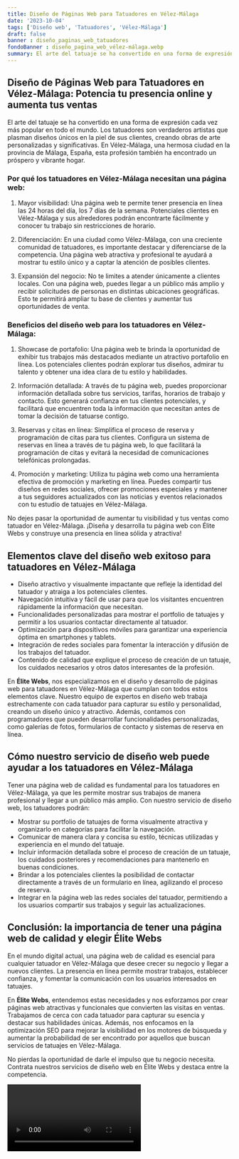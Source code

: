 ```yaml
---
title: Diseño de Páginas Web para Tatuadores en Vélez-Málaga
date: '2023-10-04'
tags: ['Diseño web', 'Tatuadores', 'Vélez-Málaga']
draft: false
banner : diseño_paginas_web_tatuadores
fondoBanner : diseño_pagina_web_vélez-málaga.webp
summary: El arte del tatuaje se ha convertido en una forma de expresión cada vez más popular en todo el mundo. Los tatuadores son verdaderos artistas que plasman diseños únicos en la piel de sus clientes, creando obras de arte personalizadas y significativas. En VélezMálaga, una hermosa ciudad en la provincia de Málaga, España, esta profesión también ha encontrado un próspero y vibrante hogar.
---
```


## Diseño de Páginas Web para Tatuadores en Vélez-Málaga: Potencia tu presencia online y aumenta tus ventas

El arte del tatuaje se ha convertido en una forma de expresión cada vez más popular en todo el mundo. Los tatuadores son verdaderos artistas que plasman diseños únicos en la piel de sus clientes, creando obras de arte personalizadas y significativas. En Vélez-Málaga, una hermosa ciudad en la provincia de Málaga, España, esta profesión también ha encontrado un próspero y vibrante hogar.

### Por qué los tatuadores en Vélez-Málaga necesitan una página web:

1. Mayor visibilidad: Una página web te permite tener presencia en línea las 24 horas del día, los 7 días de la semana. Potenciales clientes en Vélez-Málaga y sus alrededores podrán encontrarte fácilmente y conocer tu trabajo sin restricciones de horario.

2. Diferenciación: En una ciudad como Vélez-Málaga, con una creciente comunidad de tatuadores, es importante destacar y diferenciarse de la competencia. Una página web atractiva y profesional te ayudará a mostrar tu estilo único y a captar la atención de posibles clientes.

3. Expansión del negocio: No te limites a atender únicamente a clientes locales. Con una página web, puedes llegar a un público más amplio y recibir solicitudes de personas en distintas ubicaciones geográficas. Esto te permitirá ampliar tu base de clientes y aumentar tus oportunidades de venta.

### Beneficios del diseño web para los tatuadores en Vélez-Málaga:

1. Showcase de portafolio: Una página web te brinda la oportunidad de exhibir tus trabajos más destacados mediante un atractivo portafolio en línea. Los potenciales clientes podrán explorar tus diseños, admirar tu talento y obtener una idea clara de tu estilo y habilidades.

2. Información detallada: A través de tu página web, puedes proporcionar información detallada sobre tus servicios, tarifas, horarios de trabajo y contacto. Esto generará confianza en tus clientes potenciales, y facilitará que encuentren toda la información que necesitan antes de tomar la decisión de tatuarse contigo.

3. Reservas y citas en línea: Simplifica el proceso de reserva y programación de citas para tus clientes. Configura un sistema de reservas en línea a través de tu página web, lo que facilitará la programación de citas y evitará la necesidad de comunicaciones telefónicas prolongadas.

4. Promoción y marketing: Utiliza tu página web como una herramienta efectiva de promoción y marketing en línea. Puedes compartir tus diseños en redes sociales, ofrecer promociones especiales y mantener a tus seguidores actualizados con las noticias y eventos relacionados con tu estudio de tatuajes en Vélez-Málaga.

No dejes pasar la oportunidad de aumentar tu visibilidad y tus ventas como tatuador en Vélez-Málaga. ¡Diseña y desarrolla tu página web con Élite Webs y construye una presencia en línea sólida y atractiva!

<GifSeo />

<Cta />

## Elementos clave del diseño web exitoso para tatuadores en Vélez-Málaga

- Diseño atractivo y visualmente impactante que refleje la identidad del tatuador y atraiga a los potenciales clientes.
- Navegación intuitiva y fácil de usar para que los visitantes encuentren rápidamente la información que necesitan.
- Funcionalidades personalizadas para mostrar el portfolio de tatuajes y permitir a los usuarios contactar directamente al tatuador.
- Optimización para dispositivos móviles para garantizar una experiencia óptima en smartphones y tablets.
- Integración de redes sociales para fomentar la interacción y difusión de los trabajos del tatuador.
- Contenido de calidad que explique el proceso de creación de un tatuaje, los cuidados necesarios y otros datos interesantes de la profesión.

En **Élite Webs**, nos especializamos en el diseño y desarrollo de páginas web para tatuadores en Vélez-Málaga que cumplan con todos estos elementos clave. Nuestro equipo de expertos en diseño web trabaja estrechamente con cada tatuador para capturar su estilo y personalidad, creando un diseño único y atractivo. Además, contamos con programadores que pueden desarrollar funcionalidades personalizadas, como galerías de fotos, formularios de contacto y sistemas de reserva en línea.

## Cómo nuestro servicio de diseño web puede ayudar a los tatuadores en Vélez-Málaga

Tener una página web de calidad es fundamental para los tatuadores en Vélez-Málaga, ya que les permite mostrar sus trabajos de manera profesional y llegar a un público más amplio. Con nuestro servicio de diseño web, los tatuadores podrán:

- Mostrar su portfolio de tatuajes de forma visualmente atractiva y organizarlo en categorías para facilitar la navegación.
- Comunicar de manera clara y concisa su estilo, técnicas utilizadas y experiencia en el mundo del tatuaje.
- Incluir información detallada sobre el proceso de creación de un tatuaje, los cuidados posteriores y recomendaciones para mantenerlo en buenas condiciones.
- Brindar a los potenciales clientes la posibilidad de contactar directamente a través de un formulario en línea, agilizando el proceso de reserva.
- Integrar en la página web las redes sociales del tatuador, permitiendo a los usuarios compartir sus trabajos y seguir las actualizaciones.

## Conclusión: la importancia de tener una página web de calidad y elegir Élite Webs

En el mundo digital actual, una página web de calidad es esencial para cualquier tatuador en Vélez-Málaga que desee crecer su negocio y llegar a nuevos clientes. La presencia en línea permite mostrar trabajos, establecer confianza, y fomentar la comunicación con los usuarios interesados en tatuajes.

En **Élite Webs**, entendemos estas necesidades y nos esforzamos por crear páginas web atractivas y funcionales que convierten las visitas en ventas. Trabajamos de cerca con cada tatuador para capturar su esencia y destacar sus habilidades únicas. Además, nos enfocamos en la optimización SEO para mejorar la visibilidad en los motores de búsqueda y aumentar la probabilidad de ser encontrado por aquellos que buscan servicios de tatuajes en Vélez-Málaga.

No pierdas la oportunidad de darle el impulso que tu negocio necesita. Contrata nuestros servicios de diseño web en Élite Webs y destaca entre la competencia.

<Video />

<CtaBot job='Tatuadores' city='Vélez-Málaga'/>

<Gmaps query='Vélez-Málaga+españa+maps' />